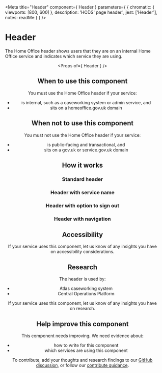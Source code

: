 
<Meta
  title="Header"
  component={ Header }
  parameters={ {
    chromatic: { viewports: [800, 600] },
    description: 'HODS\' page header.',
    jest: ['Header'],
    notes: readMe
  } }
/>

# Header

The Home Office header shows users that they are on an internal Home Office service and indicates which service they are using.

<Preview withToolbar>
  <Story name="Header">
    <Header serviceName="Service name" />
  </Story>
</Preview>

<Props of={ Header } />

## When to use this component
You must use the Home Office header if your service:
- is internal, such as a caseworking system or admin service, and
- sits on a homeoffice.gov.uk domain

## When not to use this component
You must not use the Home Office header if your service:
- is public-facing and transactional, and
- sits on a gov.uk or service.gov.uk domain

## How it works
### Standard header

<Preview>
  <Story name="Standard">
    <Header />
  </Story>
</Preview>

### Header with service name

<Preview>
  <Story name="ServiceTitle">
    <Header serviceName="Service name" />
  </Story>
</Preview>

### Header with option to sign out

<Preview>
  <Story name="Sign-out">
    <Header
      accountHref="#/my-account"
      serviceName="Service name"
      signOutHref="#/auth/sign-out"
      username="User name"
    />
  </Story>
</Preview>

### Header with navigation

<Preview>
  <Story name="Navigation">
    <Header
      accountHref="#/my-account"
      navigation={[
        { href: '/styles', text: 'Styles' },
        { href: '/components', text: 'Components' },
        { href: '/patterns', text: 'Patterns' },
        { href: '/resources', text: 'Resources' },
        { href: '/get-involved', text: 'Get involved' }
      ]}
      serviceName="Service name"
      signOutHref="#/auth/sign-out"
      username="User name"
    />
  </Story>
</Preview>

## Accessibility

If your service uses this component, let us know of any insights you have on accessibility considerations.

## Research

The header is used by:

- Atlas caseworking system
- Central Operations Platform

If your service uses this component, let us know of any insights you have on research.

## Help improve this component

This component needs improving. We need evidence about:

- how to write for this component
- which services are using this component

To contribute, add your thoughts and research findings to our [GitHub discussion](https://github.com/UKHomeOffice/design-system/discussions/373), or follow our [contribute guidance](/get-involved).